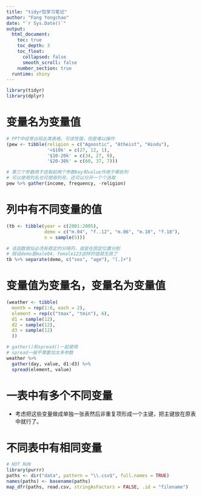 ```yaml
---
title: "tidyr包学习笔记"
author: "Fang Yongchao"
date: "`r Sys.Date()`"
output:
  html_document:
    toc: true
    toc_depth: 3
    toc_float:
      collapsed: false
      smooth_scroll: false
    number_section: true
  runtime: shiny
---
```


```r
library(tidyr)
library(dplyr)
```

# 变量名为变量值

```r
# PPT中经常出现此类表格，可读性强，但是难以操作
(pew <- tibble(religion = c("Agnostic", "Atheist", "Hindu"),
               '<$10k' = c(27, 12, 1),
               '$10-20k' = c(34, 27, 9),
               '$20-30k' = c(60, 37, 7)))
```

```r
# 第三个参数用于选取前两个参数key和value作用于哪些列
# 可以使用列名也可使用列号，还可以分开一个个选取
pew %>% gather(income, frequency, -religion)
```

# 列中有不同变量的值

```r
(tb <- tibble(year = c(2001:2005),
              demo = c("m.04", "f..12", "m.06", "m.10", "f.18"),
              n = sample(5)))
```

```r
# 该函数貌似必须有稳定的分隔符，或是在固定位置分割
# 假设demo是male04，female123这样的值就无效了
tb %>% separate(demo, c("sex", "age"), "[.]+")
```

# 变量值为变量名，变量名为变量值

```r
(weather <- tibble(
  month = rep(1:6, each = 2),
  element = rep(c("tmax", "tmin"), 6),
  d1 = sample(12),
  d2 = sample(12),
  d3 = sample(12)
  ))
```

```r
# gather()和spread()一起使用
# spread一般不需要加太多参数
weather %>% 
  gather(day, value, d1:d3) %>% 
  spread(element, value)
```

# 一表中有多个不同变量

- 考虑把这些变量做成单独一张表然后非重复项形成一个主键，把主键放在原表中就行了。

# 不同表中有相同变量

```r
# NOT RUN
library(purrr)
paths <- dir("data", pattern = "\\.csv$", full.names = TRUE)
names(paths) <- basename(paths)
map_dfr(paths, read.csv, stringAsFactors = FALSE, .id = "filename")
```


